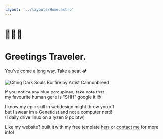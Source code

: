 ```yaml
---
layout: '../layouts/Home.astro' 
---
```

<div class="colorbox" style="width: 720px;">

# 🧙🏾‍♂️

# Greetings Traveler.

You've come a long way, Take a seat 🏕️

![Citing Dark Souls Bonfire by Artist Cannonbreed](/assets/campfire2.webp)



If you notice any blue porcupines, take note that  
my favourite human gene is "SHH" google it 😉

I know my epic skill in webdesign might throw you off  
but I swear im a Geneticist and not a computer nerd!  
(I daily drive linux on a ryzen 9 pc btw)

</div>

Like my website? built it with my free template <a href="https://github.com/0xcheth/astrosite-template" target="_blank">here</a> or [contact me](mailto:chethaka@0xcheth.com) for more info!